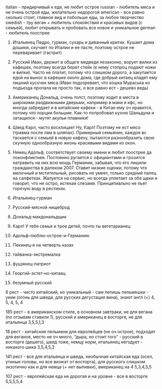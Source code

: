 italian - придирчивый к еде, не любит острое
russian - любитель мяса и не очень острой еды, желательно недорогой
american - все равно сколько стоит, главное вид и побольше еды, за любое творчество
swedish -  тру веган + любитель спокойствия и красивых видов (с семьей), любит открывать и пробовать все новое и уникальное 
german - любитель поострее

1. Итальянец Педро, гурман, сухарь и диванный критик. Кушает дома дошики, скучает по Италии и ее пасте, поэтому острое не переваривает (гастрит)
2. Русский Иван, держит в общаге медведя незаконно, ворует вилки из кафешек, поэтому всегда берет стейк (к нему стопроц подают ножи и вилки). Часто не платит, потому что слишком дорого, а закупается едой на вынос в кафешке около дома, где добрый китаец кладет ему лишний кусочек мяса (Иван подозревает, что кошка Мураська из подъезда пропала не просто так, о все равно ест - дешево ведь)
3. Американец Дональд, очень толст, поэтому ходит в места в широкими раздвижными дверьми, например в маки и кфс, но иногда забредает и в китайские кафехи - в Китае ему оч нравится, потому что порции большие. Как-то попробовал кухню Шаньдуна и затащился - мутят акульи плавники!
4. Швед Карл, часто восклицает Ну, Карл! Поэтому не ест мясо )травма после лам в шляпах). Примерный семьянин, каждое вс таскается с семьей в новую кафеху, пытаются разнообразить свою скучную однообразную жизнь красивыми видами из окон.
5. Немец Адольф, соответствует своему имени и любит поострее да поконфликтнее. Постоянно ругается с официантами и грозится натравить на них всю мощь Германии, забывая, что его лишили гражданства в далеком 2007. Ставит низкие оценки, потому что мелочный и мстительный, рисовать не умеет, только средний палец на салфетках. Жалуется на сервис, но всегда уплетает за обе щеки и говорит, что не остро, истекая слезами. Принципиально не пьет горячую воду в рестиках.

1. Итальянец-гурман
2. Русский-мясной нищеброд
3. Дональд-макдональдщик
4. Карл! У тебя семья и трое детей, почто ты вегетарианец
5. Адольф--люблю-острое-и-Германию
6. Пекинец-я на четверть казах
7. тайванка-экстремалка 
8. фуцзянец-патриот 
9. Георгий-эстет-но-китаец
10. безумный русский

6 рест - чисто китайский, но уникальный - сам лепишь пельмешки - уиии (огонь для шведа, для русских дегустация вина), знают англ (+) 
4, 5, 4, 5, 4

185 рест - в американском стиле, в основном завтраки, не для вегана (по отзывам ставили 1), русский и американец в восторге, не для итальянца
3,5,5,1,3

18 рест - китайские пельмени для европейцев (не оч острое), подходит для веганов, место не оч много, "дыра, но стоит того" - русский в восторге (дешего), швед тоже, немцу норм, итальянец негодует - никакого шика
3,5,4,5,3

141 рест - все для итальянца и шведа, необычная китайская еда (осел, утиные головы, но все визжат от восторга), для русского слишком экзотично как и для немца (+ нет выпивки), американец на 4
5,3,4,5,5

107 рест - европейская еда не дорогая и на уровне - все в восторге
5,5,5,5,4